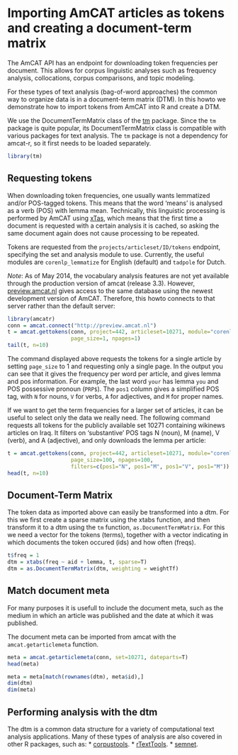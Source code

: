 Importing AmCAT articles as tokens and creating a document-term matrix
===============================================
  
The AmCAT API has an endpoint for downloading token frequencies per document.
This allows for corpus linguistic analyses such as frequency analysis, collocations, corpus comparisons, and topic modeling. 

For these types of text analysis (bag-of-word approaches) the common way to organize data is in a document-term matrix (DTM).
In this howto we demonstrate how to import tokens from AmCAT into R and create a DTM.

We use the DocumentTermMatrix class of the [tm](http://cran.r-project.org/web/packages/tm/vignettes/tm.pdf) package. 
Since the `tm` package is quite popular, its DocumentTermMatrix class is compatible with various packages for text analysis. 
The `tm` package is not a dependency for amcat-r, so it first needs to be loaded separately.

```r
library(tm)
```

Requesting tokens
-----------------

When downloading token frequencies, one usually wants lemmatized and/or POS-tagged tokens.
This means that the word 'means' is analysed as a verb (POS) with lemma mean.
Technically, this linguistic processing is performed by AmCAT using [xTas](www.xtas.net), 
which means that the first time a document is requested with a certain analysis it is cached,
so asking the same document again does not cause processing to be repeated.

Tokens are requested from the `projects/articleset/ID/tokens` endpoint, 
specifying the set and analysis module to use. 
Currently, the useful modules are `corenlp_lemmatize` for English (default) and `tadpole` for Dutch. 

*Note*: As of May 2014, the vocabulary analysis features are not yet available through 
the production version of amcat (release 3.3). 
However, [preview.amcat.nl](http://preview.amcat.nl)
gives access to the same database using the newest development version of AmCAT.
Therefore, this howto connects to that server rather than the default server:
  
```r
library(amcatr)
conn = amcat.connect("http://preview.amcat.nl")
t = amcat.gettokens(conn, project=442, articleset=10271, module="corenlp_lemmatize",
                    page_size=1, npages=1)              
tail(t, n=10)
```

The command displayed above requests the tokens for a single article by setting `page_size` to 1 and requesting only a single page.
In the output you can see that it gives the frequency per word per article, and gives lemma and pos information. 
For example, the last word `your` has lemma `you` and POS possessive pronoun (`PRP$`). 
The `pos1` column gives a simplified POS tag, with `N` for nouns, `V` for verbs, `A` for adjectives, and `M` for proper names. 

If we want to get the term frequencies for a larger set of articles, 
it can be useful to select only the data we really need. 
The following command requests all tokens for the publicly available set 10271 
containing wikinews articles on Iraq.
It filters on 'substantive' POS tags N (noun), M (name), V (verb), and A (adjective), 
and only downloads the lemma per article:
  
```r
t = amcat.gettokens(conn, project=442, articleset=10271, module="corenlp_lemmatize", 
                    page_size=100, npages=100, 
                    filters=c(pos1="N", pos1="M", pos1="V", pos1="M"))
head(t, n=10)
```


Document-Term Matrix
--------------------

The token data as imported above can easily be transformed into a dtm. 
For this we first create a sparse matrix using the xtabs function, and then transform it to a dtm using the `tm` function, `as.DocumentTermMatrix`.
For this we need a vector for the tokens (terms), together with a vector indicating in which documents the token occured (ids) and how often (freqs).

```r
t$freq = 1
dtm = xtabs(freq ~ aid + lemma, t, sparse=T)
dtm = as.DocumentTermMatrix(dtm, weighting = weightTf)
```

Match document meta
--------------------

For many purposes it is usefull to include the document meta, 
such as the medium in which an article was published and the date at which it was published. 

The document meta can be imported from amcat with the `amcat.getarticlemeta` function. 

```r
meta = amcat.getarticlemeta(conn, set=10271, dateparts=T)
head(meta)
```

```r
meta = meta[match(rownames(dtm), meta$id),]
dim(dtm)
dim(meta)
```


Performing analysis with the dtm
--------------------

The dtm is a common data structure for a variety of computational text analysis applications. Many of these types of analysis are also covered in other R packages, such as:
* [corpustools](https://github.com/kasperwelbers/corpus-tools).
* [rTextTools](https://journal.r-project.org/archive/2013-1/collingwood-jurka-boydstun-etal.pdf).
* [semnet](https://github.com/kasperwelbers/semnet).

